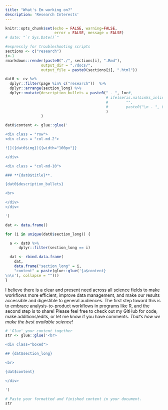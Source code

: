 ```yaml
---
title: "What's Em working on?"
description: 'Research Interests'
---
```


```r
knitr::opts_chunk$set(echo = FALSE, warning=FALSE, 
                      error = FALSE, message = FALSE)
# date: "`r Sys.Date()`"
```


```r
#expressly for troubleshooting scripts
sections <- c("research")
i<-1
rmarkdown::render(paste0("./", sections[i], ".Rmd"),
                output_dir = "./docs/",
                output_file = paste0(sections[i], ".html"))
```


```r
dat0 <- cv %>% 
  dplyr::filter(page %in% c("research"))  %>%
  dplyr::arrange(section_long) %>%
  dplyr::mutate(description_bullets = paste0(" - ", loc#, 
                                             # ifelse(is.na(Links_inline),
                                             #        "",
                                             #        paste0("\n - ", Links_inline))
                                             )
                )

dat0$content <- glue::glue('

<div class = "row">
<div class = "col-md-2">

![]({dat0$img}){{width="100px"}}

</div>

<div class = "col-md-10">

### **{dat0$title}**. 

{dat0$description_bullets} 

<br>

</div>
</div>

')

dat <- data.frame()

for (i in unique(dat0$section_long)) {

  a <- dat0 %>%
      dplyr::filter(section_long == i)

  dat <- rbind.data.frame(
    dat,
    data.frame("section_long" = i,
    "content" = paste(glue::glue('{a$content}
\n\n'), collapse = "")))
}

```

I believe there is a clear and present need across all science fields to make workflows more efficient, improve data management, and make our results accessible and digestible to general audiences. The first step toward this is to embrace analysis-to-product workflows in programs like R, and the second step is to share! Please feel free to check out my GitHub for code, make additions/edits, or let me know if you have comments. *That's how we make the best available science!*


```r

# 'Glue' your content together
str <- glue::glue('<br>

<div class="boxed">

## {dat$section_long}

<br>

{dat$content}

</div>

')

# Paste your formatted and finished content in your document. 
str 


```




